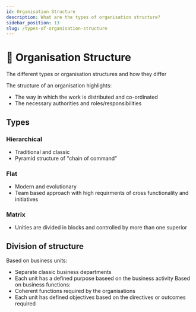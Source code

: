 ```yaml
---
id: Organisation Structure
description: What are the types of organisation structure?
sidebar_position: 13
slug: /types-of-organisation-structure
---
```


# 🧱 Organisation Structure


The different types or organisation structures and how they differ


The structure of an organisation highlights:
  - The way in which the work is distributed and co-ordinated
  - The necessary authorities and roles/responsibilities

## Types
### Hierarchical
- Traditional and classic
- Pyramid structure of "chain of command"

### Flat
- Modern and evolutionary
- Team based approach with high requirments of cross functionality and initiatives

### Matrix
- Unities are divided in blocks and controlled by more than one superior

## Division of structure
Based on business units:
- Separate classic business departments
- Each unit has a defined purpose baseed on  the business activity
Based on business functions:
- Coherent functions required by the organisations
- Each unit has defined objectives based on the directives or outcomes required
